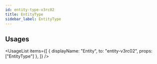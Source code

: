 ```yaml
---
id: entity-type-v3rc02
title: EntityType
sidebar_label: EntityType
---
```



## Usages

<UsageList
  items={[
    { displayName: "Entity", to: "entity-v3rc02", props: ["EntityType"] },
  ]}
/>
